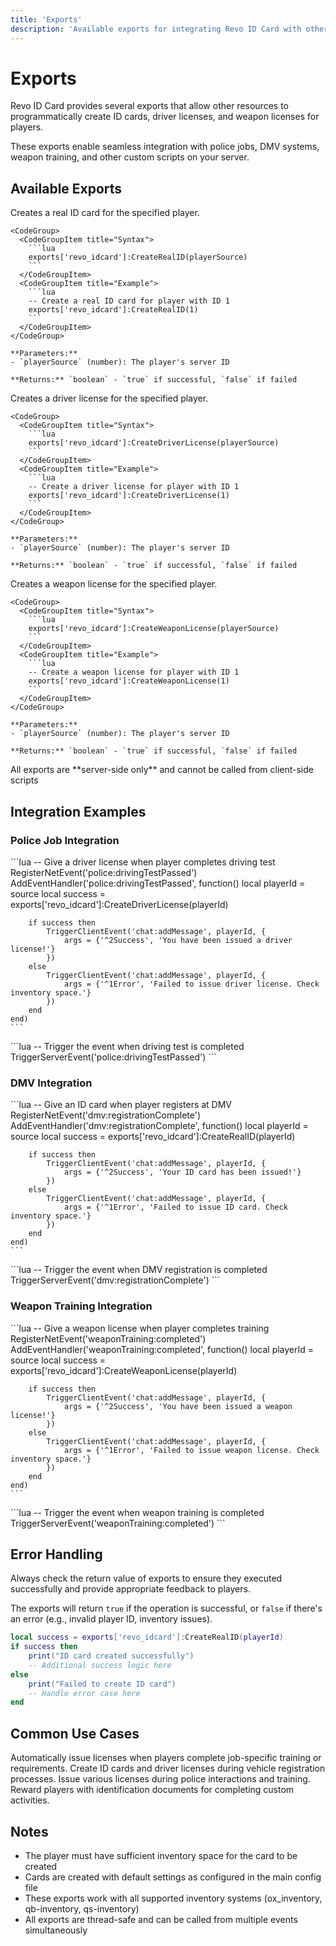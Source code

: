 ```yaml
---
title: 'Exports'
description: 'Available exports for integrating Revo ID Card with other resources.'
---
```


# Exports

Revo ID Card provides several exports that allow other resources to programmatically create ID cards, driver licenses, and weapon licenses for players.

<Callout>
  These exports enable seamless integration with police jobs, DMV systems, weapon training, and other custom scripts on your server.
</Callout>

## Available Exports

<Tabs>
  <Tab title="CreateRealID">
    Creates a real ID card for the specified player.
    
    <CodeGroup>
      <CodeGroupItem title="Syntax">
        ```lua
        exports['revo_idcard']:CreateRealID(playerSource)
        ```
      </CodeGroupItem>
      <CodeGroupItem title="Example">
        ```lua
        -- Create a real ID card for player with ID 1
        exports['revo_idcard']:CreateRealID(1)
        ```
      </CodeGroupItem>
    </CodeGroup>
    
    **Parameters:**
    - `playerSource` (number): The player's server ID
    
    **Returns:** `boolean` - `true` if successful, `false` if failed
  </Tab>
  
  <Tab title="CreateDriverLicense">
    Creates a driver license for the specified player.
    
    <CodeGroup>
      <CodeGroupItem title="Syntax">
        ```lua
        exports['revo_idcard']:CreateDriverLicense(playerSource)
        ```
      </CodeGroupItem>
      <CodeGroupItem title="Example">
        ```lua
        -- Create a driver license for player with ID 1
        exports['revo_idcard']:CreateDriverLicense(1)
        ```
      </CodeGroupItem>
    </CodeGroup>
    
    **Parameters:**
    - `playerSource` (number): The player's server ID
    
    **Returns:** `boolean` - `true` if successful, `false` if failed
  </Tab>
  
  <Tab title="CreateWeaponLicense">
    Creates a weapon license for the specified player.
    
    <CodeGroup>
      <CodeGroupItem title="Syntax">
        ```lua
        exports['revo_idcard']:CreateWeaponLicense(playerSource)
        ```
      </CodeGroupItem>
      <CodeGroupItem title="Example">
        ```lua
        -- Create a weapon license for player with ID 1
        exports['revo_idcard']:CreateWeaponLicense(1)
        ```
      </CodeGroupItem>
    </CodeGroup>
    
    **Parameters:**
    - `playerSource` (number): The player's server ID
    
    **Returns:** `boolean` - `true` if successful, `false` if failed
  </Tab>
</Tabs>

<Warning>
  All exports are **server-side only** and cannot be called from client-side scripts
</Warning>

## Integration Examples

### Police Job Integration
<CodeGroup>
  <CodeGroupItem title="Server-Side">
    ```lua
    -- Give a driver license when player completes driving test
    RegisterNetEvent('police:drivingTestPassed')
    AddEventHandler('police:drivingTestPassed', function()
        local playerId = source
        local success = exports['revo_idcard']:CreateDriverLicense(playerId)
        
        if success then
            TriggerClientEvent('chat:addMessage', playerId, {
                args = {'^2Success', 'You have been issued a driver license!'}
            })
        else
            TriggerClientEvent('chat:addMessage', playerId, {
                args = {'^1Error', 'Failed to issue driver license. Check inventory space.'}
            })
        end
    end)
    ```
  </CodeGroupItem>
  <CodeGroupItem title="Client-Side">
    ```lua
    -- Trigger the event when driving test is completed
    TriggerServerEvent('police:drivingTestPassed')
    ```
  </CodeGroupItem>
</CodeGroup>

### DMV Integration
<CodeGroup>
  <CodeGroupItem title="Server-Side">
    ```lua
    -- Give an ID card when player registers at DMV
    RegisterNetEvent('dmv:registrationComplete')
    AddEventHandler('dmv:registrationComplete', function()
        local playerId = source
        local success = exports['revo_idcard']:CreateRealID(playerId)
        
        if success then
            TriggerClientEvent('chat:addMessage', playerId, {
                args = {'^2Success', 'Your ID card has been issued!'}
            })
        else
            TriggerClientEvent('chat:addMessage', playerId, {
                args = {'^1Error', 'Failed to issue ID card. Check inventory space.'}
            })
        end
    end)
    ```
  </CodeGroupItem>
  <CodeGroupItem title="Client-Side">
    ```lua
    -- Trigger the event when DMV registration is completed
    TriggerServerEvent('dmv:registrationComplete')
    ```
  </CodeGroupItem>
</CodeGroup>

### Weapon Training Integration
<CodeGroup>
  <CodeGroupItem title="Server-Side">
    ```lua
    -- Give a weapon license when player completes training
    RegisterNetEvent('weaponTraining:completed')
    AddEventHandler('weaponTraining:completed', function()
        local playerId = source
        local success = exports['revo_idcard']:CreateWeaponLicense(playerId)
        
        if success then
            TriggerClientEvent('chat:addMessage', playerId, {
                args = {'^2Success', 'You have been issued a weapon license!'}
            })
        else
            TriggerClientEvent('chat:addMessage', playerId, {
                args = {'^1Error', 'Failed to issue weapon license. Check inventory space.'}
            })
        end
    end)
    ```
  </CodeGroupItem>
  <CodeGroupItem title="Client-Side">
    ```lua
    -- Trigger the event when weapon training is completed
    TriggerServerEvent('weaponTraining:completed')
    ```
  </CodeGroupItem>
</CodeGroup>

## Error Handling

<Callout>
  Always check the return value of exports to ensure they executed successfully and provide appropriate feedback to players.
</Callout>

The exports will return `true` if the operation is successful, or `false` if there's an error (e.g., invalid player ID, inventory issues).

```lua
local success = exports['revo_idcard']:CreateRealID(playerId)
if success then
    print("ID card created successfully")
    -- Additional success logic here
else
    print("Failed to create ID card")
    -- Handle error case here
end
```

## Common Use Cases

<Steps>
  <Step title="Job Systems">
    Automatically issue licenses when players complete job-specific training or requirements.
  </Step>
  <Step title="DMV Scripts">
    Create ID cards and driver licenses during vehicle registration processes.
  </Step>
  <Step title="Police Systems">
    Issue various licenses during police interactions and training.
  </Step>
  <Step title="Custom Events">
    Reward players with identification documents for completing custom activities.
  </Step>
</Steps>

## Notes

- The player must have sufficient inventory space for the card to be created
- Cards are created with default settings as configured in the main config file
- These exports work with all supported inventory systems (ox_inventory, qb-inventory, qs-inventory)
- All exports are thread-safe and can be called from multiple events simultaneously
